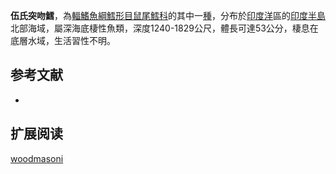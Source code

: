 {{Speciesbox
| name = 伍氏突吻鱈
| status = NE
| status_system = iucn3.1
| trend = unknow
| genus = Coryphaenoides
| species = woodmasoni
| authority = [[Alcock|Alcock]], 1890
| synonyms = *''Macrurus woodmasoni '',Alcock, 1890
*''Macrourus woodmasoni'',Alcock, 1890 
}}
'''伍氏突吻鱈'''，為[[輻鰭魚綱|輻鰭魚綱]][[鱈形目|鱈形目]][[鼠尾鱈科|鼠尾鱈科]]的其中一[[種|種]]，分布於[[印度洋|印度洋]]區的[[印度半島|印度半島]]北部海域，屬深海底棲性魚類，深度1240-1829公尺，體長可達53公分，棲息在底層水域，生活習性不明。

==参考文献==
*{{FishBase_species|genus=Coryphaenoides|species=woodmasoni |year=2015|month=12}}

== 扩展阅读 ==
{{refbegin}}
{{wikispecies-inline|Coryphaenoides woodmasoni |伍氏突吻鱈}}
{{refend}}
{{Taxonbar|from=Q2458018}}

[[Category:突吻鱈屬|woodmasoni]]


{{鱈形目小作品}}